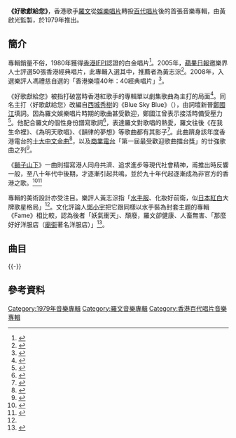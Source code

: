 {{NoteTA
|G1=Music
}}
{{Infobox album
|Name = 好歌獻給您
|Type = studio
|Artist = [[羅文|羅文]]
|format = [[黑膠唱片|黑膠唱片]]、[[卡式录音带|卡式帶]]
|Cover = Songs for You by Roman Tam.jpeg
|Released = 1979年
|Length = 49:19
|Producer = 黃啟光
|Label = 百代唱片
|Last album  = 絕代雙驕<br />（1978年）
|This album  = '''好歌獻給您'''<br />（1979年）
|Next album  = 名劍風流<br />（1979年）
}}
'''《好歌獻給您》'''，香港歌手[[羅文|羅文]]從[[娛樂唱片|娛樂唱片]]轉投[[百代唱片_(香港)|百代唱片]]後的首張音樂專輯，由黃啟光監製，於1979年推出。

== 簡介 ==
專輯銷量不俗，1980年獲得[[國際唱片業協會（香港會）|香港IFPI]]認證的白金唱片<ref name="ifpi">{{Cite web|title=《金唱片頒獎典禮》所頒發之獎項 [1977-2008]|url=https://www.ifpihk.org/zh/gold-disc-award-presented#1980|accessdate=|author=|date=|format=|publisher=國際唱片業協會(香港會)|language=|archive-url=https://web.archive.org/web/20210118171752/https://www.ifpihk.org/zh/gold-disc-award-presented#1980|archive-date=2021-01-18|dead-url=no}}</ref>。2005年，[[蘋果日報_(香港)|蘋果日報]]邀樂界人士評選50張香港經典唱片，此專輯入選其中，推薦者為黃志淙<ref name="蘋">{{Cite news|url=|title=咬蘋果：集體回憶音樂大時代……我們的50經典唱片|author=|date=2005-08-04|work=蘋果日報|publisher=|accessdate=|language=|format=}}</ref>。2008年，入選樂評人馮禮慈自選的「香港樂壇40年：40經典唱片」<ref name="周">{{cite magazine |author=馮禮慈 |date=2008年11月 |title=香港樂壇40年40經典唱片|url= |magazine=明報周刊 |location=HK |publisher= |page=173 |access-date= }}</ref>。

《好歌獻給您》被指打破當時香港紅歌手的專輯單以劇集歌曲為主打的局面<ref>{{cite magazine |author=Muzikland |date=2016年9月 |title=八款環球 EMI蜚聲系列 音色表露無遺(7) 羅文 好歌獻給您 (1979)|url= |magazine=Hi Fi Review No.363 |location=香港 |publisher= |page= |access-date= }}</ref>。同名主打〈好歌獻給您〉改編自[[西城秀樹|西城秀樹]]的《Blue Sky Blue》（{{lang|ja|ブルースカイブルー}}），由詞壇新晉[[鄭國江|鄭國江]]填詞。因為羅文娛樂唱片時期的歌曲甚受歡迎，鄭國江曾表示接活時備受壓力<ref>{{Cite news|url=https://www.mpweekly.com/entertainment/interview/%e9%9b%86%e9%ab%94%e5%9b%9e%e6%86%b6/20160528-9848|title=黃沾譽為隱名高手 欠了一個合作緣份|author=|date=2016-05-28|work=明周|publisher=|accessdate=|language=|format=|archive-url=https://web.archive.org/web/20200227061601/https://www.mpweekly.com/entertainment/interview/%e9%9b%86%e9%ab%94%e5%9b%9e%e6%86%b6/20160528-9848|archive-date=2020-02-27|dead-url=no}}</ref>。他配合羅文的個性身份譜寫歌詞<ref>{{cite news |title=填詞人鄭國江同新一代有代溝 |url=https://hk.on.cc/hk/bkn/cnt/entertainment/20171123/bkn-20171123174048627-1123_00862_001.html |work=東方日報 |issue=2017-11-23 |accessdate=2020-09-28 |archive-date=2018-10-09 |archive-url=https://web.archive.org/web/20181009233643/http://hk.on.cc/hk/bkn/cnt/entertainment/20171123/bkn-20171123174048627-1123_00862_001.html |dead-url=no }}</ref>，表達羅文對歌唱的熱愛，羅文往後《在我生命裡》、《為明天歌唱》、《韻律的夢想》等歌曲都有其影子<ref name="夕">{{Cite book|edition=Chu ban|title=別人的歌|url=https://www.worldcat.org/oclc/1048928051|location=Xianggang|isbn=9789888481613|oclc=1048928051|last=Lin, Xi, 1961-|last2=林夕, 1961-|pages=188-191|access-date=2020-10-05|archive-date=2020-09-14|archive-url=https://web.archive.org/web/20200914160030/https://www.worldcat.org/title/bie-ren-de-ge/oclc/1048928051|dead-url=no}}</ref>。此曲躋身該年度香港電台的[[十大中文金曲頒獎音樂會|十大中文金曲]]<ref name="中文金曲">{{cite web|title=歷年十大中文金曲頒獎音樂會|url=http://rthk9.rthk.hk/classicschannel/goldsong.htm|website=RTHK|access-date=2020-02-12|archive-url=https://web.archive.org/web/20200420061341/http://rthk9.rthk.hk/classicschannel/goldsong.htm|archive-date=2020-04-20|dead-url=no}}</ref>，以及[[香港商業電台|商業電台]]「第一屆最受歡迎歌曲擂台獎」的廿強歌曲之列<ref>{{cite news |title=香港最受歡迎中文歌曲有男女歌星演唱的廿首 |url=https://eresources.nlb.gov.sg/newspapers/Digitised/Article/nysp19800203-1.2.46.4 |work=南洋商報 |issue=1980-02-03 |accessdate=2020-09-28 |archive-date=2022-05-23 |archive-url=https://web.archive.org/web/20220523000142/https://eresources.nlb.gov.sg/newspapers/Digitised/Article/nysp19800203-1.2.46.4 }}</ref>。

《[[獅子山下_(歌曲)|獅子山下]]》一曲則描寫港人同舟共濟、追求進步等現代社會精神，甫推出時反響一般，至八十年代中後期，才逐漸引起共鳴，並於九十年代起逐漸成為非官方的香港之歌。<ref name="儀">{{cite AV media |people=張敏儀 |date=2014-03-20 |title=張敏儀細說獅子山下‧《投訴》 |trans-title= |medium=TV |language=zh-yue |url=http://podcasts.rthk.hk/podcast/item_epi.php?pid=568&lang=zh-CN&id=39771 |access-date= |archive-url=https://web.archive.org/web/20190217142543/http://podcasts.rthk.hk/podcast/item_epi.php?pid=568&lang=zh-CN&id=39771 |archive-date=2019-02-17 |format= |time= |location=HK |publisher=香港電台 |id= |isbn= |oclc= |quote= |ref= |dead-url=no }}</ref><ref name="俊">{{Cite web|url=https://www.hk01.com/%E5%91%A8%E5%A0%B1/247766/%E7%8D%85%E5%AD%90%E5%B1%B1%E7%B2%BE%E7%A5%9E-%E5%85%AD-%E7%8D%85%E5%AD%90%E5%B1%B1%E4%B8%8B%E5%90%AB%E6%99%AE%E4%B8%96%E5%83%B9%E5%80%BC-%E5%AD%B8%E8%80%85%E7%B1%B2%E5%8B%BF%E7%B0%A1%E5%8C%96%E7%B2%BE%E7%A5%9E|title=【獅子山精神．六】獅子山下含普世價值　學者籲勿簡化精神|accessdate=|author=伍麗微|date=2018-10-19|publisher=香港01周報|archive-url=https://web.archive.org/web/20181023160429/https://www.hk01.com/%E5%91%A8%E5%A0%B1/247766/%E7%8D%85%E5%AD%90%E5%B1%B1%E7%B2%BE%E7%A5%9E-%E5%85%AD-%E7%8D%85%E5%AD%90%E5%B1%B1%E4%B8%8B%E5%90%AB%E6%99%AE%E4%B8%96%E5%83%B9%E5%80%BC-%E5%AD%B8%E8%80%85%E7%B1%B2%E5%8B%BF%E7%B0%A1%E5%8C%96%E7%B2%BE%E7%A5%9E|archive-date=2018-10-23|dead-url=no}}</ref>

專輯的美術設計亦受注目。樂評人黃志淙指「[[水手服|水手服]]、化妝好前衛，似[[NHK紅白歌唱大賽|日本紅白]]大牌歌星格局」<ref name="蘋"/>。文化評論人[[鄧小宇|鄧小宇]]把它跟同樣以水手裝為封套主題的{{le|葛麗絲·瓊斯|Grace Jones}}專輯《Fame》相比較，認為後者「妖氣衝天」、頹廢，羅文卻健康、人畜無害、「那麼好好洋服店（[[廟街_(香港)|廟街]]著名洋服店）」<ref>{{cite magazine |author=鄧小宇 |date=1979年12月 |title=羅文種瓜要豆|url= |magazine=號外 |location=香港 |publisher= |page= |access-date= }}</ref>。

== 曲目 ==
{{-}}
{{Tracklist| collapsed =| headline = [[A面與B面|A面]]| font_size =| total_length =
| all_writing =| all_music =| all_lyrics = 鄭國江 | all_producer = 黃啟光| all_except =
| extra_column =
| title1 = 好歌獻給您| note1 =| longnote1 =  原曲：[[西城秀樹|西城秀樹]]的《{{lang|ja|ブルースカイブルー}}》| music1 = 馬飼野康二| lyrics1 =鄭國江 | arranger1 = Joey Villanueva| producer1 =| extra1 =| length1 = 5:06
| title2 = 愛在濃霧中| note2 =| longnote2 =原曲：[[布施明|布施明]]的《霧の摩周湖》 | music2 =[[平尾昌晃|平尾昌晃]]| lyrics2 =鄭國江 | arranger2 =  [[鮑比達|鮑比達]]| producer2 = | extra2 =| length2 = 2:55
| title3 = 淡淡的小野花| note3 =| longnote3 =原曲：[[山口百惠|山口白惠]]的《曼珠沙華》與[[梅艷芳|梅艷芳]]的[[曼珠沙華|曼珠沙華]]的同曲異詞| music3 = [[宇崎龍童|宇崎龍童]]| lyrics3 =鄭國江 |   arranger3 =   Joey Villanueva| extra3 =| length3 = 4:27
| title4 = 海風| note4 =| longnote4 =原曲：川崎龍介的《{{lang|ja|サマーブリーズ}}》| music4 = [[松任谷由實|松任谷由實]]| lyrics4 =鄭國江 | arranger4 =   Joey Villanueva| producer4 =| extra4 =| length4 = 3:47
| title5 = 大江東去| note5 =| longnote5 =| music5 =鮑比達 | lyrics5 =鄭國江 | arranger5 =  鮑比達| producer5 =| extra5 =| length5 = 3:55
| title6 =這個秋天| note6 =| longnote6 =原曲：《青葉城恋唄》| music6 = さとう宗幸
| lyrics6 =鄭國江| arranger6 = 鮑比達 | producer6 =| extra6 =| length6 = 4:08
}}
{{Tracklist| collapsed =| headline = B面| font_size =| total_length =
| all_writing =| all_music =| all_lyrics = | all_producer = 黃啟光| all_except =
| extra_column =
| title1 =[[獅子山下_(歌曲)|獅子山下]]| note1 =| longnote1 =香港電台實況電視劇《[[獅子山下|獅子山下]]》主題曲| music1 = [[顧嘉煇|顧嘉煇]]| lyrics1 =黃霑| arranger1 = 顧嘉煇| producer1 =| extra7 =| length1 = 3:47
| title2 =相愛未能愛| note8 =| longnote2 =原曲：《{{lang|ja|生命ゆきどまり}}》| music2 = 村井健二| lyrics2 =鄭國江| arranger2 = 鮑比達| producer8 =| extra8 =| length2 = 4:00
| title3 =安哥| note9 =| longnote9 =| music3 = 川口真| lyrics3 =鄭國江| arranger3 =  鮑比達| producer9 =| extra9 =| length3 = 3:25
| title4 =請等一等| note10 =| longnote10 =| music4 =Pierre Billon、Jean Maurice | lyrics4 =鄭國江|arranger4 = 鮑比達| length4 = 3:15
| title5=又見炊煙| note11 =| longnote5 =原曲：小田陽子的《{{lang|ja|わかれの手紙}}》| music5 = [[三木剛|三木剛]]| lyrics5 =鄭國江| arranger5 = Joey Villanueva| producer11 =| extra11 =| length5 = 3:59
| title6=唔見點得 | arranger6 = Joey Villanueva
| music6 = {{lang|ja|なかにし礼}}
| lyrics6 =鄭國江| length6 = 3:21
| title7=豪俠| music7 = [[王福齡|王褔齡]]| longnote7 =電影《豪俠》主題曲| lyrics7 =[[邓伟雄|鄧偉雄]]、薛志雄| arranger7 =  [[奧金寶|奧金寶]]|  length7 = 3:14}}

== 參考資料 ==
{{Reflist|2}}

{{羅文}}

[[Category:1979年音樂專輯|Category:1979年音樂專輯]]
[[Category:羅文音樂專輯|Category:羅文音樂專輯]]
[[Category:香港百代唱片音樂專輯|Category:香港百代唱片音樂專輯]]